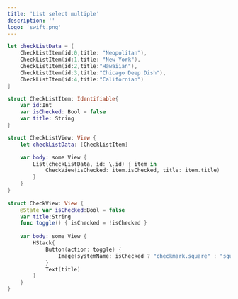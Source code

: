 ```yaml
---
title: 'List select multiple'
description: ''
logo: 'swift.png'
---
```


```swift
let checkListData = [
    CheckListItem(id:0,title: "Neopolitan"),
    CheckListItem(id:1,title: "New York"),
    CheckListItem(id:2,title:"Hawaiian"),
    CheckListItem(id:3,title:"Chicago Deep Dish"),
    CheckListItem(id:4,title:"Californian")
]

struct CheckListItem: Identifiable{
    var id:Int
    var isChecked: Bool = false
    var title: String
}

struct CheckListView: View {
    let checkListData: [CheckListItem]

    var body: some View {
        List(checkListData, id: \.id) { item in
            CheckView(isChecked: item.isChecked, title: item.title)
        }
    }
}
 
struct CheckView: View {
    @State var isChecked:Bool = false
    var title:String
    func toggle() { isChecked = !isChecked }
    
    var body: some View {
        HStack{
            Button(action: toggle) {
                Image(systemName: isChecked ? "checkmark.square" : "square")
            }
            Text(title)
        }
    }
}
```

